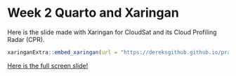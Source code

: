 # Week 2 Quarto and Xaringan {.unnumbered}

Here is the slide made with Xaringan for CloudSat and its Cloud Profiling Radar (CPR).

```r
xaringanExtra::embed_xaringan(url = "https://dereksgithub.github.io/practicalquarto0023/", ratio = "4:3")
```

[Here is the full screen slide!](https://dereksgithub.github.io/practicalquarto0023/#1){.uri}
